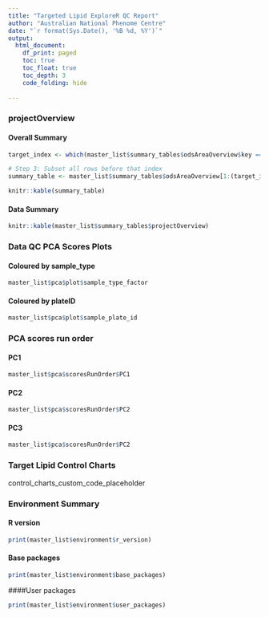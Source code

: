 ```yaml
---
title: "Targeted Lipid ExploreR QC Report"
author: "Australian National Phenome Centre"
date: "`r format(Sys.Date(), '%B %d, %Y')`"
output:
  html_document:
    df_print: paged
    toc: true
    toc_float: true
    toc_depth: 3
    code_folding: hide
    
---
```


<style>
body {
    position: absolute;
    left: 0px;}
</style>

### projectOverview
#### Overall Summary
```r

target_index <- which(master_list$summary_tables$odsAreaOverview$key == "total.SIL.Int.Stds")

# Step 3: Subset all rows before that index
summary_table <- master_list$summary_tables$odsAreaOverview[1:(target_index), ]

knitr::kable(summary_table)
```

#### Data Summary
```r
knitr::kable(master_list$summary_tables$projectOverview)
```

### Data QC PCA Scores Plots {.tabset}
#### Coloured by sample_type
```r
master_list$pca$plot$sample_type_factor
```

#### Coloured by plateID
```r
master_list$pca$plot$sample_plate_id
```

### PCA scores run order {.tabset}
#### PC1
```r
master_list$pca$scoresRunOrder$PC1
```

#### PC2
```r
master_list$pca$scoresRunOrder$PC2
```

#### PC3
```r
master_list$pca$scoresRunOrder$PC2
```

### Target Lipid Control Charts {.tabset .tabset-fade .tabset-dropdown}
control_charts_custom_code_placeholder


### Environment Summary
#### R version
```r
print(master_list$environment$r_version)
```

#### Base packages
```r
print(master_list$environment$base_packages)
```

####User packages
```r
print(master_list$environment$user_packages)
```
